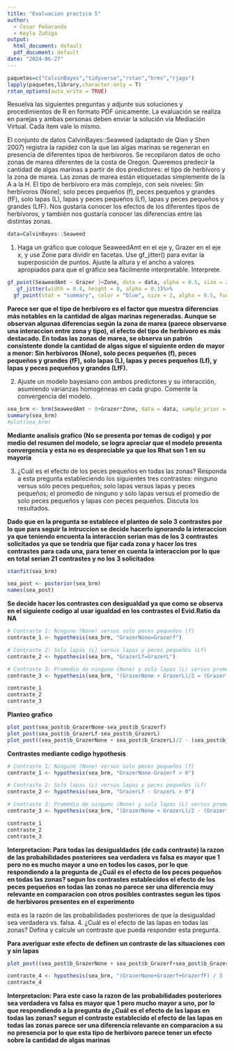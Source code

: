 ```yaml
---
title: "Evaluacion practica 5"
author:
  - Cesar Peñaranda
  - Keyla Zuñiga
output:
  html_document: default
  pdf_document: default
date: "2024-06-27"
---
```


```r
paquetes=c("CalvinBayes","tidyverse","rstan","brms","rjags")
lapply(paquetes,library,character.only = T)
rstan_options(auto_write = TRUE)
```

Resuelva las siguientes preguntas y adjunte sus soluciones y procedimientos de R en formato PDF únicamente. La evaluación se realiza en parejas y ambas personas deben enviar la solución vía Mediación Virtual. Cada ítem vale lo mismo.

El conjunto de datos CalvinBayes::Seaweed (adaptado de Qian y Shen 2007) registra la rapidez con la que las algas marinas se regeneran en presencia de diferentes tipos de herbívoros. Se recopilaron datos de ocho zonas de marea diferentes de la costa de Oregon. Queremos predecir la cantidad de algas marinas a partir de dos predictores: el tipo de herbívoro y la zona de marea. Las zonas de marea están etiquetadas simplemente de la A a la H. El tipo de herbívoro era más complejo, con seis niveles: Sin herbívoros (None), solo peces pequeños (f), peces pequeños y grandes (fF), solo lapas (L), lapas y peces pequeños (Lf), lapas y peces pequeños y grandes (LfF). Nos gustaría conocer los efectos de los diferentes tipos de herbívoros, y también nos gustaría conocer las diferencias entre las distintas zonas.
```r
data=CalvinBayes::Seaweed
```
1. Haga un gráfico que coloque SeaweedAmt en el eje y, Grazer en el eje x, y use Zone para dividir en facetas. Use gf_jitter() para evitar la superposición de puntos. Ajuste la altura y el ancho a valores apropiados para que el gráfico sea fácilmente interpretable. Interprete.

```r
gf_point(SeaweedAmt ~ Grazer |~Zone, data = data, alpha = 0.5, size = 2) %>% 
   gf_jitter(width = 0.4, height = 0, alpha = 0.3)%>%
  gf_point(stat = "summary", color = "blue", size = 2, alpha = 0.5, fun = mean)
```

**Parece ser que el tipo de herbívoro es el factor que muestra diferencias más notables en la cantidad de algas marinas regeneradas. Aunque se observan algunas diferencias según la zona de marea (parece observarse una interaccion entre zona y tipo), el efecto del tipo de herbívoro es más destacado. En todas las zonas de marea, se observa un patrón consistente donde la cantidad de algas sigue el siguiente orden de mayor a menor: Sin herbívoros (None), solo peces pequeños (f), peces pequeños y grandes (fF), solo lapas (L), lapas y peces pequeños (Lf), y lapas y peces pequeños y grandes (LfF).**

2. Ajuste un modelo bayesiano con ambos predictores y su interacción, asumiendo varianzas homogéneas en cada grupo. Comente la convergencia del modelo.
```r
sea_brm <- brm(SeaweedAmt ~ 0+Grazer*Zone, data = data, sample_prior = TRUE)
summary(sea_brm)
#plot(sea_brm)
```
**Mediante analisis grafico (No se presenta por temas de codigo) y por medio del resumen del modelo, se logra apreciar que el modelo presenta convergencia y esta no es despreciable ya que los Rhat son 1 en su mayoria**

3. ¿Cuál es el efecto de los peces pequeños en todas las zonas? Responda a esta pregunta estableciendo los siguientes tres contrastes: ninguno versus solo peces pequeños; solo lapas versus lapas y peces pequeños; el promedio de ninguno y solo lapas versus el promedio de solo peces pequeños y lapas con peces pequeños. Discuta los resultados.

**Dado que en la pregunta se establece el planteo de solo 3 contrastes por lo que para seguir la intruccion se decide hacerlo ignorando la interaccion ya que teniendo encuenta la interaccion serian mas de los 3 contrastes solicitados ya que se tendria que fijar cada zona y hacer los tres contrastes para cada una, para tener en cuenta la interaccion por lo que en total serian 21 contrastes y no los 3 solicitados**

```r
stanfit(sea_brm)
```
```r
sea_post <- posterior(sea_brm)
names(sea_post)
```
**Se decide hacer los contrastes con desigualdad ya que como se observa en el siguiente codigo al usar igualdad en los contrastes el Evid.Ratio da NA**

```r
# Contraste 1: Ninguno (None) versus solo peces pequeños (f)
contraste_1 <- hypothesis(sea_brm, "GrazerNone=Grazerf")

# Contraste 2: Solo lapas (L) versus lapas y peces pequeños (Lf)
contraste_2 <- hypothesis(sea_brm, "GrazerLf=GrazerL")

# Contraste 3: Promedio de ninguno (None) y solo lapas (L) versus promedio de solo peces pequeños (f) y lapas con peces pequeños (Lf)
contraste_3 <- hypothesis(sea_brm, "(GrazerNone + GrazerL)/2 = (Grazerf+GrazerLf)/2")

contraste_1
contraste_2
contraste_3
```

**Planteo grafico**
```r
plot_post(sea_post$b_GrazerNone-sea_post$b_Grazerf)
plot_post(sea_post$b_GrazerLf-sea_post$b_GrazerL)
plot_post((sea_post$b_GrazerNone + sea_post$b_GrazerL)/2 - (sea_post$b_Grazerf+sea_post$b_GrazerLf)/2)
```
**Contrastes mediante codigo hypothesis**
```r
# Contraste 1: Ninguno (None) versus solo peces pequeños (f)
contraste_1 <- hypothesis(sea_brm, "GrazerNone-Grazerf > 0")

# Contraste 2: Solo lapas (L) versus lapas y peces pequeños (Lf)
contraste_2 <- hypothesis(sea_brm, "GrazerLf - GrazerL > 0")

# Contraste 3: Promedio de ninguno (None) y solo lapas (L) versus promedio de solo peces pequeños (f) y lapas con peces pequeños (Lf)
contraste_3 <- hypothesis(sea_brm, "(GrazerNone + GrazerL)/2 - (Grazerf+GrazerLf)/2 > 0")

contraste_1
contraste_2
contraste_3
```
**Interpretacion: Para todas las desigualdades (de cada contraste) la razon de las probabilidades posteriores sea verdadera vs falsa es mayor que 1 pero no es mucho mayor a uno en todos los casos, por lo que respondiendo a la pregunta de  ¿Cuál es el efecto de los peces pequeños en todas las zonas? segun los contrastes establecidos el efecto de los peces pequeños en todas las zonas no parece ser una diferencia muy relevante en comparacion con otros posibles contrastes segun los tipos de herbivoros presentes en el experimento**

esta es la razón de las probabilidades posteriores de que la desigualdad sea verdadera vs. falsa.
4. ¿Cuál es el efecto de las lapas en todas las zonas? Defina y calcule un contraste que pueda responder esta pregunta.

**Para averiguar este efecto de definen un contraste de las situaciones con y sin lapas**
```r
plot_post((sea_post$b_GrazerNone + sea_post$b_Grazerf+sea_post$b_GrazerfF)/3 - (sea_post$b_GrazerL+sea_post$b_GrazerLf+sea_post$b_GrazerLfF)/3)
```

```r
contraste_4 <- hypothesis(sea_brm, "(GrazerNone+Grazerf+GrazerfF) / 3 - (GrazerL + GrazerLf + GrazerLfF) / 3>0")
contraste_4
```
**Interpretacion: Para este caso la razon de las probabilidades posteriores sea verdadera vs falsa es mayor que 1 pero mucho mayor a uno, por lo que respondiendo a la pregunta de  ¿Cuál es el efecto de las lapas en todas las zonas? segun el contraste establecido el efecto de las lapas en todas las zonas parece ser una diferencia relevante en comparacion a su no presencia por lo que esta tipo de herbivoro parece tener un efecto sobre la cantidad de algas marinas**
